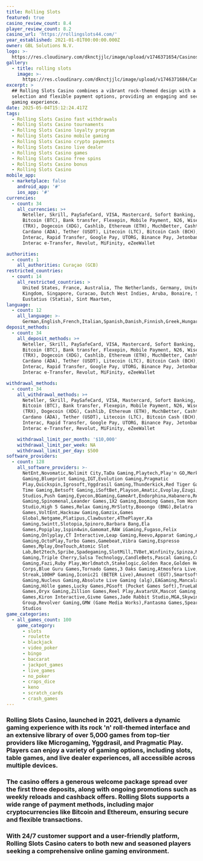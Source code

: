 ```yaml
---
title: Rolling Slots
featured: true
casino_review_count: 8.4
player_review_count: 8.2
casino_url: 'https://rollingslots44.com/'
year_established: 2021-01-01T00:00:00.000Z
owner: GBL Solutions N.V.
logo: >-
  https://res.cloudinary.com/dknctjjlc/image/upload/v1746371654/Casinos/Rolling%20Slots/Screenshot_2025-05-04_at_18.13.47_lpg8uu.png
gallery:
  - title: rolling slots
    image: >-
      https://res.cloudinary.com/dknctjjlc/image/upload/v1746371684/Casinos/Rolling%20Slots/Screenshot_2025-05-04_at_18.14.34_aardgx.png
excerpt: >
  ## Rolling Slots Casino combines a vibrant rock-themed design with a vast game
  selection and flexible payment options, providing an engaging and secure
  gaming experience.
date: 2025-05-04T15:12:24.417Z
tags:
  - Rolling Slots Casino fast withdrawals
  - Rolling Slots Casino tournaments
  - Rolling Slots Casino loyalty program
  - Rolling Slots Casino mobile gaming
  - Rolling Slots Casino crypto payments
  - Rolling Slots Casino live dealer
  - Rolling Slots Casino games
  - Rolling Slots Casino free spins
  - Rolling Slots Casino bonus
  - Rolling Slots Casino
mobile_app:
  - marketplace: false
    android_app: '#'
    ios_app: '#'
currencies:
  - count: 34
    all_currencies: >+
      Neteller, Skrill, PaySafeCard, VISA, Mastercard, Sofort Banking, Neosurf,
      Bitcoin (BTC), Bank transfer, Flexepin, Mobile Payment, N26, Wise, Tron
      (TRX), Dogecoin (XDG), Cashlib, Ethereum (ETH), MuchBetter, CashtoCode,
      Cardano (ADA), Tether (USDT), Litecoin (LTC), Bitcoin Cash (BCH), blik,
      Interac, Rapid Transfer, Google Pay, UTORG, Binance Pay, Jetonbank,
      Interac e-Transfer, Revolut, MiFinity, eZeeWallet

authorities:
  - count: 1
    all_authorities: Curaçao (GCB)
restricted_countries:
  - count: 14
    all_restricted_countries: >
      United States, France, Australia, The Netherlands, Germany, United
      Kingdom, Singapore, Curacao, Dutch West Indies, Aruba, Bonaire, Saba, Sint
      Eustatius (Statia), Sint Maarten,
language:
  - count: 12
    all_language: >-
      German,English,French,Italian,Spanish,Danish,Finnish,Greek,Hungarian,Norwegian,Polish,Slovenian
deposit_methods:
  - count: 34
    all_deposit_methods: >+
      Neteller, Skrill, PaySafeCard, VISA, Mastercard, Sofort Banking, Neosurf,
      Bitcoin (BTC), Bank transfer, Flexepin, Mobile Payment, N26, Wise, Tron
      (TRX), Dogecoin (XDG), Cashlib, Ethereum (ETH), MuchBetter, CashtoCode,
      Cardano (ADA), Tether (USDT), Litecoin (LTC), Bitcoin Cash (BCH), blik,
      Interac, Rapid Transfer, Google Pay, UTORG, Binance Pay, Jetonbank,
      Interac e-Transfer, Revolut, MiFinity, eZeeWallet

withdrawal_methods:
  - count: 34
    all_withdrawal_methods: >+
      Neteller, Skrill, PaySafeCard, VISA, Mastercard, Sofort Banking, Neosurf,
      Bitcoin (BTC), Bank transfer, Flexepin, Mobile Payment, N26, Wise, Tron
      (TRX), Dogecoin (XDG), Cashlib, Ethereum (ETH), MuchBetter, CashtoCode,
      Cardano (ADA), Tether (USDT), Litecoin (LTC), Bitcoin Cash (BCH), blik,
      Interac, Rapid Transfer, Google Pay, UTORG, Binance Pay, Jetonbank,
      Interac e-Transfer, Revolut, MiFinity, eZeeWallet

    withdrawal_limit_per_month: '$10,000'
    withdrawal_limit_per_week: NA
    withdrawal_limit_per_day: $500
software_providers:
  - count: 128
    all_software_providers: >-
      NetEnt,Novomatic,Nolimit City,TaDa Gaming,Playtech,Play'n GO,Merkur
      Gaming,Blueprint Gaming,IGT,Evolution Gaming,Pragmatic
      Play,Quickspin,Igrosoft,Yggdrasil Gaming,Thunderkick,Red Tiger Gaming,Big
      Time Gaming,Betsoft Gaming,iSoftBet,Playson,Amatic,Evoplay,Ezugi,ELK
      Studios,Push Gaming,Eyecon,BGaming,GameArt,Endorphina,Habanero,Red Rake
      Gaming,Spinomenal,Leander Games,1X2 Gaming,Booming Games,Tom Horn,Iron Dog
      Studio,High 5 Games,Relax Gaming,MrSlotty,Booongo (BNG),Belatra
      Games,VoltEnt,Hacksaw Gaming,Gamzix,Games
      Global,Netgame,Platipus,Clawbuster,4ThePlayer,Ka
      Gaming,Swintt,Slotopia,Spinoro,Barbara Bang,Ela
      Games,Popiplay,1spin4win,Gamomat,RAW iGaming,Fugaso,Felix
      Gaming,Onlyplay,CT Interactive,Leap Gaming,Reevo,Apparat Gaming,Amigo
      Gaming,OctoPlay,Turbo Games,Gamebeat,Vibra Gaming,Espresso
      Games,Mplay,OneTouch,Atomic Slot
      Lab,Bet2tech,Spribe,Spadegaming,SlotMill,TVBet,Winfinity,Spinza,Max Win
      Gaming,Triple Cherry,Salsa Technology,CandleBets,Pascal Gaming,Caleta
      Gaming,Fazi,Ruby Play,Worldmatch,Stakelogic,Golden Race,Golden Hero,Gaming
      Corps,Blue Guru Games,Tornado Games,3 Oaks Gaming,Atmosfera Live,Lucky
      Streak,100HP Gaming,Iconic21 (BETER Live),Amusnet (EGT),Smartsoft
      Gaming,Nucleus Gaming,Absolute Live Gaming (alg),EAGaming,Mancala
      Gaming,Hölle games,Lucky Games,PGsoft (Pocket Games Soft),TrueLab
      Games,Oryx Gaming,Zillion Games,Reel Play,AvatarUX,Mascot Gaming,Kalamba
      Games,Kiron Interactive,Givme Games,Jade Rabbit Studio,MGA,Skywind
      Group,Revolver Gaming,GMW (Game Media Works),Fantasma Games,Spearhead
      Studios
game_categories:
  - all_games_count: 100
    game_category:
      - slots
      - roulette
      - blackjack
      - video_poker
      - bingo
      - baccarat
      - jackpot_games
      - live_games
      - no_poker
      - craps_dice
      - keno
      - scratch_cards
      - crash_games
---
```


### Rolling Slots Casino, launched in 2021, delivers a dynamic gaming experience with its rock 'n' roll-themed interface and an extensive library of over 5,000 games from top-tier providers like Microgaming, Yggdrasil, and Pragmatic Play. Players can enjoy a variety of gaming options, including slots, table games, and live dealer experiences, all accessible across multiple devices. 

### The casino offers a generous welcome package spread over the first three deposits, along with ongoing promotions such as weekly reloads and cashback offers. Rolling Slots supports a wide range of payment methods, including major cryptocurrencies like Bitcoin and Ethereum, ensuring secure and flexible transactions. 

### With 24/7 customer support and a user-friendly platform, Rolling Slots Casino caters to both new and seasoned players seeking a comprehensive online gaming environment.
